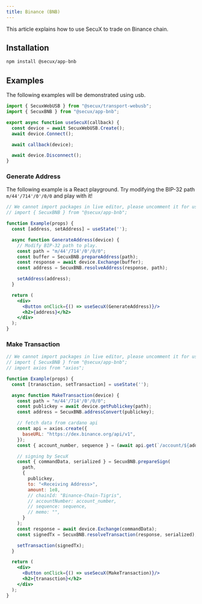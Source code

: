 ```yaml
---
title: Binance (BNB)
---
```


This article explains how to use SecuX to trade on Binance chain.

## Installation
```bash npm
npm install @secux/app-bnb
```

## Examples
The following examples will be demonstrated using usb.
```jsx
import { SecuxWebUSB } from "@secux/transport-webusb";
import { SecuxBNB } from "@secux/app-bnb";

export async function useSecuX(callback) {
  const device = await SecuxWebUSB.Create();
  await device.Connect();

  await callback(device);

  await device.Disconnect();
}
```


### Generate Address
The following example is a React playground. Try modifying the BIP-32 path `m/44'/714'/0'/0/0` and play with it!
```jsx live
// We cannot import packages in live editor, please uncomment it for use.
// import { SecuxBNB } from "@secux/app-bnb";

function Example(props) {
  const [address, setAddress] = useState('');

  async function GenerateAddress(device) {
    // Modify BIP-32 path to play.
    const path = "m/44'/714'/0'/0/0";
    const buffer = SecuxBNB.prepareAddress(path);
    const response = await device.Exchange(buffer);
    const address = SecuxBNB.resolveAddress(response, path);

    setAddress(address);
  }

  return (
    <div>
      <Button onClick={() => useSecuX(GenerateAddress)}/>
      <h2>{address}</h2>
    </div>
  );
}
```

### Make Transaction
```jsx live
// We cannot import packages in live editor, please uncomment it for use.
// import { SecuxBNB } from "@secux/app-bnb";
// import axios from "axios";

function Example(props) {
  const [tranasction, setTransaction] = useState('');

  async function MakeTransaction(device) {
    const path = "m/44'/714'/0'/0/0";
    const publickey = await device.getPublickey(path);
    const address = SecuxBNB.addressConvert(publickey);

    // fetch data from cardano api
    const api = axios.create({
      baseURL: "https://dex.binance.org/api/v1",
    });
    const { account_number, sequence } = (await api.get(`/account/${address}`)).data;

    // signing by SecuX
    const { commandData, serialized } = SecuxBNB.prepareSign(
      path,
      {
        publickey,
        to: "<Receiving Address>",
        amount: 1e8,
        // chainId: "Binance-Chain-Tigris",
        // accountNumber: account_number,
        // sequence: sequence,
        // memo: "",
      }
    );
    const response = await device.Exchange(commandData);
    const signedTx = SecuxBNB.resolveTransaction(response, serialized);

    setTransaction(signedTx);
  }

  return (
    <div>
      <Button onClick={() => useSecuX(MakeTransaction)}/>
      <h2>{tranasction}</h2>
    </div>
  );
}
```
